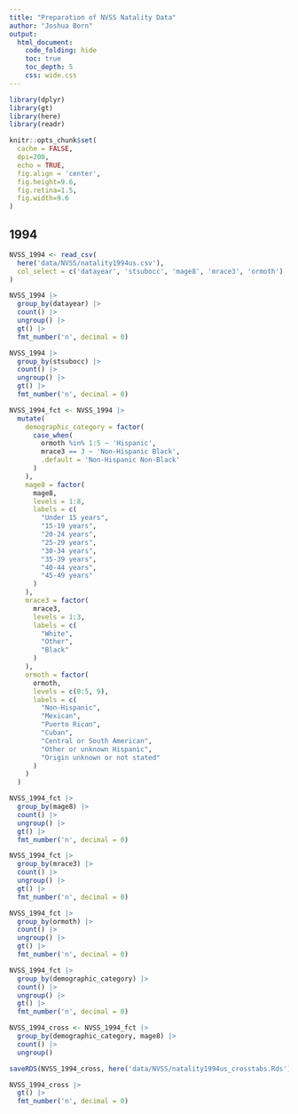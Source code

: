 ```yaml
---
title: "Preparation of NVSS Natality Data"
author: "Joshua Born"
output:
  html_document:
    code_folding: hide
    toc: true
    toc_depth: 5
    css: wide.css
---
```


```r
library(dplyr)
library(gt)
library(here)
library(readr)

knitr::opts_chunk$set(
  cache = FALSE,
  dpi=200,
  echo = TRUE,
  fig.align = 'center',
  fig.height=9.6,
  fig.retina=1.5,
  fig.width=9.6
)
```


## 1994

```r
NVSS_1994 <- read_csv(
  here('data/NVSS/natality1994us.csv'),
  col_select = c('datayear', 'stsubocc', 'mage8', 'mrace3', 'ormoth')
)

NVSS_1994 |>
  group_by(datayear) |>
  count() |>
  ungroup() |>
  gt() |>
  fmt_number('n', decimal = 0)

NVSS_1994 |>
  group_by(stsubocc) |>
  count() |>
  ungroup() |>
  gt() |>
  fmt_number('n', decimal = 0)

NVSS_1994_fct <- NVSS_1994 |>
  mutate(
    demographic_category = factor(
      case_when(
        ormoth %in% 1:5 ~ 'Hispanic',
        mrace3 == 3 ~ 'Non-Hispanic Black',
        .default = 'Non-Hispanic Non-Black'
      )
    ),
    mage8 = factor(
      mage8,
      levels = 1:8,
      labels = c(
        "Under 15 years",
        "15-19 years",
        "20-24 years",
        "25-29 years",
        "30-34 years",
        "35-39 years",
        "40-44 years",
        "45-49 years"
      )
    ),
    mrace3 = factor(
      mrace3,
      levels = 1:3,
      labels = c(
        "White",
        "Other",
        "Black"
      )
    ),
    ormoth = factor(
      ormoth,
      levels = c(0:5, 9),
      labels = c(
        "Non-Hispanic",
        "Mexican",
        "Puerto Rican",
        "Cuban",
        "Central or South American",
        "Other or unknown Hispanic",
        "Origin unknown or not stated"
      )
    )
  )

NVSS_1994_fct |>
  group_by(mage8) |>
  count() |>
  ungroup() |>
  gt() |>
  fmt_number('n', decimal = 0)

NVSS_1994_fct |>
  group_by(mrace3) |>
  count() |>
  ungroup() |>
  gt() |>
  fmt_number('n', decimal = 0)

NVSS_1994_fct |>
  group_by(ormoth) |>
  count() |>
  ungroup() |>
  gt() |>
  fmt_number('n', decimal = 0)

NVSS_1994_fct |>
  group_by(demographic_category) |>
  count() |>
  ungroup() |>
  gt() |>
  fmt_number('n', decimal = 0)

NVSS_1994_cross <- NVSS_1994_fct |>
  group_by(demographic_category, mage8) |>
  count() |>
  ungroup()

saveRDS(NVSS_1994_cross, here('data/NVSS/natality1994us_crosstabs.Rds'))

NVSS_1994_cross |>
  gt() |>
  fmt_number('n', decimal = 0)
```

